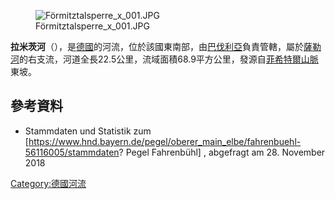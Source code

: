 {{Onesource|time=2020-12-10T03:27:25+00:00}}
{{Coord|50.2413892|N|11.9366665|E|display=title}}
[[Image:Förmitztalsperre_x_001.JPG|right]]

'''拉米茨河'''（{{lang-de|Lamitz}}），是[[德國|德國]]的河流，位於該國東南部，由[[巴伐利亞|巴伐利亞]]負責管轄，屬於[[薩勒河_(易北河支流)|薩勒河]]的右支流，河道全長22.5公里，流域面積68.9平方公里，發源自[[菲希特爾山脈|菲希特爾山脈]]東坡。

==參考資料==
* Stammdaten und Statistik zum [https://www.hnd.bayern.de/pegel/oberer_main_elbe/fahrenbuehl-56116005/stammdaten? Pegel Fahrenbühl] {{Wayback|url=https://www.hnd.bayern.de/pegel/oberer_main_elbe/fahrenbuehl-56116005/stammdaten |date=20200812154511 }}, abgefragt am 28. November 2018

{{Germany-geo-stub}}
[[Category:德國河流|Category:德國河流]]